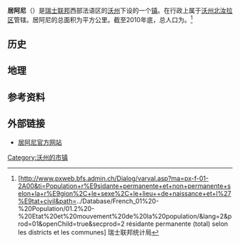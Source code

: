 {{瑞士市镇信息框
 | 市镇名称= 居阿尼
 | 原文名称             = {{lang|fr|Cuarny}}
 | 图片                = 2014-05-18-Yverdon (Foto Dietrich Michael Weidmann) 125.JPG
 | 纹章 = Cuarny-coat of arms.svg
 | 语言                   = [[法语|法语]]
 | 所属州               = 沃州
 | iso-code-region = 
 | 所属区               = [[沃州北汝拉区|沃州北汝拉区]]
 | lat_d=46|lat_m=46|lat_NS=N|long_d=6|long_m=41|long_EW=E
 | 邮政编码        = 1404
 | 市镇代码        = 5911
 | 面积                 = {{smn|4.57|5|100}}
 | 平均海拔        =  576
 | 人口               = {{smn|168|6}}
 | 主页  = www.cuarny.ch
 | 市镇长           = Jean-Marc Ballif
 | 相邻市镇             = 
 | 友好城市             = 
|地图文件             = Karte Gemeinde Cuarny 2012.png
|}}
'''居阿尼'''（{{lang-fr|Cuarny}}）是[[瑞士联邦|瑞士联邦]]西部法语区的[[沃州|沃州]]下设的一个[[瑞士市镇|镇]]。在行政上属于[[沃州北汝拉区|沃州北汝拉区]]管辖。居阿尼的总面积为{{smn|4.57|5|100}}平方公里。截至2010年底，总人口为{{smn|168|6}}。<ref>{{fr}}[http://www.pxweb.bfs.admin.ch/Dialog/varval.asp?ma=px-f-01-2A00&ti=Population+r%E9sidante+permanente+et+non+permanente+selon+la+r%E9gion%2C+le+sexe%2C+le+lieu++de+naissance+et+l%27%E9tat+civil&path=../Database/French_01%20-%20Population/01.2%20-%20Etat%20et%20mouvement%20de%20la%20population/&lang=2&prod=01&openChild=true&secprod=2 résidante permanente (total) selon les districts et les communes] {{Wayback|url=http://www.pxweb.bfs.admin.ch/Dialog/varval.asp?ma=px-f-01-2A00&ti=Population+r%E9sidante+permanente+et+non+permanente+selon+la+r%E9gion%2C+le+sexe%2C+le+lieu++de+naissance+et+l%27%E9tat+civil&path=..%2FDatabase%2FFrench_01%20-%20Population%2F01.2%20-%20Etat%20et%20mouvement%20de%20la%20population%2F&lang=2&prod=01&openChild=true&secprod=2 |date=20150102165023 }} 瑞士联邦统计局</ref>

==历史==

==地理==

==参考资料==
{{reflist}}

==外部链接==
*{{fr}}[http://www.cuarny.ch 居阿尼官方网站] {{Wayback|url=http://www.cuarny.ch/ |date=20200804233259 }}

{{DEFAULTSORT:Cuarny}}
{{沃州北汝拉区行政区划}}
[[Category:沃州的市镇|Category:沃州的市镇]]